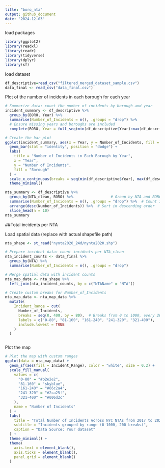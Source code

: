 ```yaml
---
title: "boro_nta"
output: github_document
date: "2024-12-03"
---
```


load packages
```r
library(ggplot2)
library(readxl)
library(readr)
library(tidyverse)
library(dplyr)
library(sf)

```

load dataset
```r
df_descriptive=read_csv("filtered_merged_dataset_sample.csv")
data_final <- read_csv("data_final.csv")
```


Plot of the number of incidents in each borough for each year
 
```r
# Summarize data: count the number of incidents by borough and year
incident_summary <- df_descriptive %>%
  group_by(BORO, Year) %>%
  summarise(Number_of_Incidents = n(), .groups = "drop") %>%
  # Ensure missing years and boroughs are included
  complete(BORO, Year = full_seq(min(df_descriptive$Year):max(df_descriptive$Year), 1), fill = list(Number_of_Incidents = 0))

# Create the bar plot
ggplot(incident_summary, aes(x = Year, y = Number_of_Incidents, fill = BORO)) +
  geom_bar(stat = "identity", position = "dodge") +
  labs(
    title = "Number of Incidents in Each Borough by Year",
    x = "Year",
    y = "Number of Incidents",
    fill = "Borough"
  ) +
  scale_x_continuous(breaks = seq(min(df_descriptive$Year), max(df_descriptive$Year), by = 1)) +
  theme_minimal()
```


```r
nta_summary <- df_descriptive %>%
  group_by(NTA_clean, BORO) %>%                 # Group by NTA and BORO
  summarise(Number_of_Incidents = n(), .groups = "drop") %>%  # Count incidents
  arrange(desc(Number_of_Incidents)) %>%  # Sort in descending order
  slice_head(n = 10)
nta_summary
```
 
##Total incidents per NTA
 
Load spatial data (replace with actual shapefile path)
```r
nta_shape <- st_read("nynta2020_24d/nynta2020.shp")
```


```r
# Prepare incident data: count incidents per NTA_clean
nta_incident_counts <- data_final %>%
  group_by(NTA) %>%
  summarise(Number_of_Incidents = n(), .groups = "drop")

# Merge spatial data with incident counts
nta_map_data <- nta_shape %>%
  left_join(nta_incident_counts, by = c("NTAName" = "NTA"))

# Create custom breaks for Number_of_Incidents
nta_map_data <- nta_map_data %>%
  mutate(
    Incident_Range = cut(
      Number_of_Incidents,
      breaks = seq(0, 400, by = 80),  # Breaks from 0 to 1000, every 200 cases
      labels = c("0-80", "81-160", "161-240", "241-320", "321-400"),
      include.lowest = TRUE
    )
  )



```





Plot the map

```r
# Plot the map with custom ranges
ggplot(data = nta_map_data) +
  geom_sf(aes(fill = Incident_Range), color = "white", size = 0.2) +
  scale_fill_manual(
    values = c(
      "0-80" = "#b2e2e2",
      "81-160" = "skyblue",
      "161-240" = "#66c2a4",
      "241-320" = "#2ca25f",
      "321-400" = "#006d2c"
    ),
    name = "Number of Incidents"
  ) +
  labs(
    title = "Total Number of Incidents Across NYC NTAs from 2017 to 2023",
    subtitle = "Incidents grouped by range (0-1000, 200 breaks)",
    caption = "Data Source: Your dataset"
  ) +
  theme_minimal() +
  theme(
    axis.text = element_blank(),
    axis.ticks = element_blank(),
    panel.grid = element_blank()
  )

```






```r
```


```r
```
 
 
